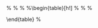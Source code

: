 











\newpage

\setlength{\LTcapwidth}{0.76\textwidth}
\begin{longtable}{cp{5.5cm}cp{5cm}}
\caption{Demographic population model baseline parameter values.}\\
\hline
Parameter & \hspace{1.5cm} Description & Baseline Value &  \hspace{0.5cm} Source/Explanation\\
\hline
& & & \\
$Q^{*}$ & discharge (kcfs) \newline &  20 & Fuller \& Haddix 2013\\
$T^{*}$ & temperature ($^{\circ}$C) \newline & 16 & DeLonay et al. 2016 \\
$\gamma_{high}$ & probability a reproductively-ready fish spawns under favorable conditions \newline & 0.5 & equally likely to choose the Yellowstone\\
$\gamma_{low}$ & probability a reproductively-ready fish spawns under infavorable conditions \newline & 0.009 &  $<1/85$ based on historical observations\\
$a_{max}$ & maximum age of a female pallid sturgeon (years) \newline & 60 & Braaten et al. 2015\\
$\phi_1$ & probability of surviving from age-1 to age-2 \newline & 0.64 & Rotella et al. 2017\\
$\phi_2$ & probability of surviving from age-2 to age-3 \newline & 0.69 & Rotella et al. 2017\\
$\phi_3$ & probability of surviving from age-3 to age-4 \newline & 0.72 & Rotella et al. 2017\\
$\phi_4$ & probability of surviving from age-4 to age-5 \newline & 0.76 & Rotella et al. 2017\\
$\phi_5$ & probability of surviving from age-5 to age-6 \newline & 0.79 & Rotella et al. 2017\\
$\phi_6$ & probability of surviving from age-6 to age-7 \newline & 0.82 & Rotella et al. 2017\\
$\phi_7$ & probability of surviving from age-7 to age-8 \newline & 0.84 & Rotella et al. 2017\\
$\phi_8$ & probability of surviving from age-8 to age-9 \newline & 0.86 & Rotella et al. 2017\\
$\phi_9$ & probability of surviving from age-9 to age-10 \newline & 0.88 & Rotella et al. 2017\\
$\phi_{10}$ & probability of surviving from age-10 to age-11 \newline & 0.895 & extrapolation\\
$\phi_{11}$ & probability of surviving from age-11 to age-12 \newline & 0.91 & extrapolation\\
$\phi_{12}$ & probability of surviving from age-12 to age-13 \newline & 0.92 & extrapolation\\
$\phi_{13}$ & probability of surviving from age-13 to age-14 \newline & 0.93 & extrapolation\\
$\phi_{14}$ & probability of surviving from age-14 to age-15 \newline & 0.935 & extrapolation\\
$\phi_{15+}$ & annual survival probability for age-15+ fish \newline & 0.94 & Klungle \& Baxter 2004 \newline Jaeger et al. 2008\\
$r$ & probability a pallid sturgeon is female \newline & 0.32 & Jaeger et al. 2008\\
$a_h$ & age at which half the female population is mature \newline & 15 & approximation given: \newline Keenlyne \& Jenkins 1993, \newline Wildhaber et al. 2017, and \newline Upper River fish mature later than Lower River fish\newline\\
$k$ & related to the variance in matruation age \newline & 1 & $3\cdot\mbox{s.d.}\approx5\mbox{ years}$\\
$a_m$ & minimum age at maturation \newline & 8 &  George et al. 2012 \newline Steffensen et al. 2013\newline \\
$a_M$ & maximum age at which a fish will mature \newline & 21 & Keenlyne \& Jenkins 1993\\
$p_1$, $p_{6+}$ & probability the period of time between female reproductive readiness is 1 year or greater than 5 years \newline & 0 & DeLonay et al. 2016\\
$p_2$ & probability the period of time between female reproductive readiness is 2 years \newline & 0.38 & DeLonay et al. 2016 \newline Fuller et al. 2007\\
$p_3$ & probability the period of time between female reproductive readiness is 3 years \newline & 0.37 & DeLonay et al. 2016 \newline Fuller et al. 2007\\
$p_4$ & probability the period of time between female reproductive readiness is 4 years \newline & 0.17 & DeLonay et al. 2016 \newline Fuller et al. 2007, and \newline assumption that 4 years is twice as likely as 5 years \newline\\
$p_5$ & probability the period of time between female reproductive readiness is 5 years \newline & 0.08 & DeLonay et al. 2016 \newline Fuller et al. 2007, and \newline assumption that 4 years is twice as likely as 5 years\newline\\
$E_{1}$-$E_7$ & number of eggs released by females ages 1-7 \newline & 0 & minimum maturation age is 8\\
$E_8$ & average number of eggs released by age-8 females \newline & 17,858 & see in-text fecundity simulation details\\
$\vdots$ & eggs released by females ages 9--59 \newline & \vdots & number of eggs increases approximately linearly under simulation results (Fig. 6) \newline \\
$E_{60}$ & average number of eggs released by age-60 females \newline & 99,151 & see in-text fecundity simulation details\\
$\phi_{0}$ & probability of surviving from egg to age-1 given retention in the free-flowing Missouri River \newline & 0.000075 & \\
$p_{ret}$ & free-embryo retention probability\newline & 0.001 & \\
$\gamma$ & probability a reproductively-ready fish spawns in the Missouri River \newline & 0.01 & approximate geometric \newline mean of $\gamma_{high}$ and $\gamma_{low}$ from 1930-2012 under the No Action scenario\\
\hline
\end{longtable}


\newpage

\begin{table}[h]
\caption{Top sensitivity values of the baseline model.}
\centering
\begin{tabular}{cp{5.5cm}c}
\hline
Parameter & \hspace{1.8cm} Description & Sensitivity\\ 
\hline
$\phi_0$ & survival from egg to age-1 within the free-flowing Missouri River \newline & 183.95\\
$p_{ret}$ & probability of free-embryo retention in the free-flowing Missouri River \newline & 13.80\\
$\gamma$ & probability a reproductively-ready female spawns in the Missouri River \newline & 1.38\\
$r$ & probability a fish is female \newline & 0.04\\ 
$\phi_1$ & survival from age-1 to age-2 \newline & 0.02\\
\hline
\end{tabular}
\end{table}

%\newpage
%
%
%\begin{table}[h!]
%\caption{Top elasticity values of the baseline model.}
%\centering
%\begin{tabular}{cp{5.5cm}c}
%\hline
%Parameter & \hspace{1.8cm} Description & Elasticity\\ 
%\hline
%$\phi_7$ & age-7 survival probability \newline & 0.017895\\
%$\phi_1$ & age-1 survival probability \newline & 0.017895\\
%$\phi_4$ & age-4 survival probability \newline & 0.017895\\
%$\phi_5$ & age-5 survival probability \newline & 0.017895\\
%$\phi_6$ & age-6 survival probability \newline & 0.017895\\
%$\phi_2$ & age-2 survival probability \newline & 0.017895\\
%$\gamma$ & probability a reproductively-ready female spawns in the Missouri River \newline & 0.017895\\
%$r$ & probability a fish is female \newline & 0.04\\ 
%$p_{ret}$ & probability of free-embryo retention in the free-flowing Missouri River \newline & 0.017895\\
%$\phi_0$ & survival from egg to age-1 within the free-flowing Missouri River \newline & 0.017895\\
%$\phi_3$ & age-3 survival probability \newline & 0.017895\\
%$\phi_8$ & age-8 survival probability \newline & 0.017895\\
%$\phi_9$ & age-9 survival probability \newline & 0.017895\\
%$\phi_{10}$ & age-10 survival probability \newline & 0.017895\\
%$\phi_{11}$ & age-11 survival probability \newline & 0.017895\\
%$\phi_{12}$ & age-12 survival probability \newline & 0.017895\\
%$\phi_{13}$ & age-13 survival probability \newline & 0.017895\\
%$\phi_{14}$ & age-14 survival probability \newline & 0.017895\\
%$\phi_{15}$ & age-15 survival probability \newline & 0.017895\\
%$\phi_{16}$ & age-16 survival probability \newline & 0.017895\\
%\hline
%\end{tabular}
%\end{table}
\newpage


%\textbf{Year} & \textbf{No Action} & \textbf{Alt. 1} & \textbf{Alt. 1a} & \textbf{Alt.1b} & \textbf{Alt. 2} & \textbf{Alt. 2a} & \textbf{Alt. 2b}\\ 
%\hline
%&&& Median&Temperature &&&\\
\begin{table}[h]
\caption{Long-term growth rates by alternative Fort Peck flow scenario and year given median historical water temperature conditions.  Years from the period of record (1930-2012) in which at least one alternative hydrograph could be produced with spawning cue discharges greater than 20kcfs were analyzed in HEC-RAS.  Spawning cues surpassing the 20kcfs magnitude were assumed to result in 50\% of reproductively-ready females spawning in the Missouri River (vs. spawning in the Yellowstone River or not spawning).  Retention probabilities were computed from the HEC-RAS simulations and used to compute $\lambda$ values, i.e., the long-term growth rate.  If a long-term growth rate value is absent for a particular year and flow scenario combination, it is because either the hydrograph could not be produce given the environmental conditions of that year or the spawning cue threshold discharge of 20kcfs was not surpassed (and therefore HEC-RAS simulations were not run to calculate a retention probability).   NA's indicate year and scenario combinations for which HEC-RAS outputs are pending.}
\centering
%VERSION WITH TOP SCENARIO
%\begin{tabular}{cccccccclc}		
%\hline
%&&& \textbf{Median}&  \textbf{Water} & \textbf{Temperature} &&&\\
%\hline
%Year  & Alt. 1 & Alt. 1a & Alt.1b & Alt. 2 & Alt. 2a & Alt. 2b & No Action &\vline& Top Scenario\\ 
%1966	& & & 0.8474 & 0.8439 & & & &\vline& Alt. 1b\\
%1968	& 0.8171 & 0.8641	& & 0.8158 & 0.8433 & 0.8516 & &\vline& Alt. 1a\\	
%1975	& 0.9070 & 0.8929	& 0.9041 & 0.9034 &  0.9126 & 0.9291 & 0.8831 &\vline& Alt. 2b\\
%1980	& 0.8273 & & 0.8126 & 0.8189 & 0.8442 & 0.8682 & &\vline& Alt. 2b\\	
%1983	& 0.8642 & & 0.8945 & 0.8386& 0.8797 & 0.8891 & &\vline& Alt. 1b\\	
%1984	& 0.8501 & & & 0.8523 & 0.8851 & 0.8501 & &\vline& Alt. 2a\\	
%1985	& 0.8278 & 0.8030 & 0.8961 & 0.8224 & 0.8359 & 0.8548 & &\vline& Alt. 1b\\	
%1986	& & & & 0.8986 & & & &\vline& Alt. 2\\
%1987	& & & & 0.9035 & & 0.9402 & &\vline& Alt. 2b\\
%1998	& 0.8218 & & 0.8373 & 0.8197 & 0.8618 & 0.9142 & &\vline& Alt. 2b\\	
%2011	& 0.8317 & 0.8135 & 0.8416 & 0.8410 & 0.8446 & 0.8425 & 0.8071 &\vline& Alt. 2a\\
%2012	& 0.8648 & & & 0.8542 & 0.8469 & & &\vline& Alt. 1\\	
%\hline
%\end{tabular}
%ORIGINAL VERSION
\begin{tabular}{cccccccc}		
\hline
&&& \textbf{Median} & \textbf{Temperature} &&&\\
\hline
Year  & Alt. 1 & Alt. 1a & Alt.1b & Alt. 2 & Alt. 2a & Alt. 2b & No Action\\ 
1947	& & & & & & 0.8740 &\\
1949	& & & & & & 0.9456 &\\
1966	& & & 0.8474 & 0.8439 & 0.8653 & 0.8791 &\\
1968	& 0.8171 & 0.8641	& & 0.8158 & 0.8433 & & \\	
1975	& 0.9070 & 0.8929	& 0.9041 & 0.9034 &  0.9126 & 0.9287 & 0.8831\\
1980	& 0.8273 & & 0.8126 & 0.8189 & 0.8442 & 0.8682 & \\	
1983	& 0.8642 & & 0.8945 & 0.8386& 0.8797 & 0.8891 &\\	
1984	& 0.8501 & & & 0.8523 & 0.8851 & & \\	
1985	& 0.8278 & 0.8030 & 0.8961 & 0.8224 & 0.8359 & 0.8548 & \\	
1986	& & & & 0.8986 & & & \\
1987	& & & & 0.9035 & 0.9264 & 0.9402 & \\
1998	& 0.8218 & & 0.8373 & 0.8197 & 0.8618 & 0.9142 & \\	
2000	& NA & & & & & & \\	
2011	& 0.8317 & 0.8135 & 0.8416 & 0.8410 & 0.8446 & 0.8425 & 0.8071\\
2012	& 0.8648 & & & 0.8542 & 0.8469 & &\\	
\hline
\end{tabular}
\end{table}
%\footnote{According to Craig's table the year 2000 should be on here too (for Alt 1), but I don't have simulation data for that year from Craig.}

\newpage

\begin{table}[h!]
\caption{Differences in long-term growth rates, by alternative Fort Peck flow scenario and year, for historically low and high water temperatures as compared with median water temperatures.  Retention probabilities were computed from the HEC-RAS simulations and used in the population model to compute long-term growth rates assuming a spawning probability of 0.5.  Absent entries represent year and flow scenario combinations for which either the hydrograph could not be produce given the environmental conditions of that year or the spawning cue threshold discharge of 20kcfs was not surpassed.  NA's indicate year and scenario combinations for which HEC-RAS outputs are pending.}
\centering
\begin{tabular}{cccccccc}
\hline
&&& \textbf{Low} & \textbf{Water} & \textbf{Temperature} &&\\
\hline
Year & Alt. 1 & Alt. 1a & Alt.1b & Alt. 2 & Alt. 2a & Alt. 2b & No Action\\ 
1947	& & & & & & -0.0320 &\\
1949	& & & & & & -0.0054 &\\
1966 & & & -0.0028 & -0.0037 & -0.0031 & -0.0038 & \\
1968 & -0.0028	& 0.0001	&		&	-0.0024 & -0.0022 & & \\
1975 & -0.0081	& -0.0072	& -0.0248	&	-0.0075 & -0.0052 & -0.0056 & -0.0098\\
1980 & -0.0108	&		&	-0.0057 & -0.0053 & -0.0066 & -0.0100 & \\
1983 & -0.0060 & &	-0.0300 & -0.0047 & 0.0000 & -0.0021 & \\
1984 & -0.0040	&		&		&	-0.0046 & -0.0055 & & \\
1985 & -0.0032	&	-0.0027	&	-0.0070 & -0.0039 & -0.0055 & -0.0032 & \\
1986 & &		&		&	-0.0085 & & & \\
1987 & &		&		&	-0.0023 & -0.0036 & -0.0014 & \\
1998 & -0.0060	&		&	-0.0040 & -0.0069 & -0.0047 & -0.0057 & \\
2000	& NA & & & & & & \\	
2011 & -0.0155 & -0.0116 & -0.0157 & -0.0161 & -0.0159 & 0.0000 & -0.0179\\
2012 & -0.0053 & & & -0.0053 & -0.0058 & & \\		
\hline
&&& \textbf{High} & \textbf{Water} & \textbf{Temperature} &&\\
\hline
Year  & Alt. 1 & Alt. 1a & Alt.1b & Alt. 2 & Alt. 2a & Alt. 2b & No Action\\ 
1947	& & & & & & 0.0048 &\\
1949	& & & & & & 0.0039 &\\
1966	& & & 0.0053 & 0.0023 & 0.0030 & 0.0039 & \\
1968	& 0.0030 &	0.0012	&		&	0.0025 & 0.0032 & & \\
1975	& 0.0065 & 0.0073	& 0.0015 &	0.0061	& 0.0041 & 0.0028 & 0.0080\\
1980	& 0.0014 & & 0.0049	&	0.0044	& 0.0079 & 0.0096 & \\
1983	& 0.0057 & & 0.0059	&	0.0041	& 0.0068 & 0.0070 & \\
1984	& 0.0039 & & & 0.0045 & 0.0054 & & \\
1985	&0.0028 & 0.0030 & 0.0059 & 0.0036 & 0.0014 & 0.0030 & \\
1986	& & & & 0.0083 & & & \\
1987	& & & & 0.0023 & 0.0033 & 0.0013 & \\
1998	& 0.0056 & & 0.0123 & 0.0060 & 0.0044 & 0.0092 & \\
2000	& NA & & & & & & \\	
2011	& 0.0132 & 0.0370 & 0.0132 &	0.0133 & 0.0127 & 0.0122 & 0.0147\\
2012	& 0.0063 & & & 0.0060 & 0.0062	& & \\
\hline
\end{tabular}
\end{table}


\newpage
\begin{table}[h]
\caption{The alternative scenario witht the greatest long-term growth rate ($\lambda$ value) by year for low, median, and high water temperatures.  Entries designated with a * are pending HEC-RAS analyses and were determined by the fact that only a single altnernative management flow scenario had the ability to meet the hydrograph requirements, as well as the spawning cue criteria ($>$20kcfs).}
\centering
\begin{tabular}{cccc}
\hline
& & Top Scenario & \\
Year & Low & Median & High\\
\hline
1947	&	2b	&	2b	&	2b	\\
1949	&	2b	&	2b	&	2b	\\
1966	&	2b	&	2b	&	2b	\\
1968	&	1a	&	1a	&	1a	\\
1975	&	2b	&	2b	&	2b	\\
1980	&	2b	&	2b	&	2b	\\
1983	&	2b	&	1b	&	1b	\\
1984	&	2a	&	2a	&	2a	\\
1985	&	1b	&	1b	&	1b	\\
1986	&	2	&	2	&	2	\\
1987	&	2b	&	2b	&	2b	\\
1998	&	2b	&	2b	&	2b	\\
2000	&	1*	&	1*	&	1*	\\
2011	&	2b	&	2a	&	2a	\\
2012	&	1	&	1	&	1	\\

\hline
\end{tabular}
\end{table}

\newpage
\begin{table}[h]
\caption{Number of years in the period of record (1930-2012) during which each alternative hyrdrograph could be implemented and result in flows greater than 20kcfs.}
\centering
\begin{tabular}{cc}
\hline
Scenario & \hspace{12pt}Number of Years\hspace{12pt}\\
\hline
No Action & 2\\
Alternative 1 & 10\\
Alternative 1a & 4\\
Alternative 1b & 7\\
Alternative 2 & 12\\
Alternative 2a & 11\\
Alternative 2b & 10\\
\hline
\end{tabular}
\end{table}


\newpage
\begin{table}[h]
\caption{Average growth rate values taken across (1) each of the years in which the particular management flow scenario met the flow criteria and had been analyzed in HEC-RAS and (2) the period of record (1930-2012) where the growth rate was assumed to be 0.64 during each year the management flow scenario did not meet the flow criteria.  Flow criteria was two-fold: the hydrograph needed to both be achieved in shape and timing, as well as produce a spawning cue discharge greater than 20kcfs.  For the one year that has yet to be analyzed in HEC-RAS for Alternative 1, the long-term growth rate was assumed to be the average of the long-term growth rates taken over the 9 years that had been analyzed.  All averages were taken as geometric means.}
\centering
\begin{tabular}{ccccc}
\hline
& Number of & Number of  & Average & Average\\
Scenario & Years Meeting &  Years & Growth Rate & Growth Rate\\
& Flow Criteria & Analyzed & (Analyzed Years) & Period of Record\\
\hline
No Action & 2 & 2 & 0.8442 & 0.6443\\
Alternative 1 & 10 & 9 & 0.8453 & 0.6618\\
Alternative 1a & 4 & 4 & 0.8426 & 0.6485\\
Alternative 1b & 7 & 7 & 0.8613 & 0.6562\\
Alternative 2 & 12 & 12 & 0.8504 & 0.6669\\
Alternative 2a & 11 & 11 & 0.8673 & 0.6663\\
Alternative 2b & 10 & 10 & 0.8930 & 0.6662\\
\hline
\end{tabular}
\end{table}










\newpage

\begin{figure}[h]
%\centering
%\includegraphics[width=6in]{NEPA_fig_1}
\caption{Long-term growth rate was computed for the population of pallid sturgeon residing within the highlighted regions of the Missouri (from Ft. Peck Dam, MT down to Lake Sakakawea impounded by Garrison Dam, ND) and Yellowstone (up to the Intake Diversion Dam, MT) Rivers.  Alternative management scenarios at Fort Peck Dam will primarily effect this population of pallid sturgeon.}
\end{figure}

\newpage

\begin{figure}[h]
\centering
\includegraphics[width=6in]{NEPA_fig_2-model-framework}
\caption{A graphical representation of the framework utilized in modeling the long-term pallid sturgeon population growth rate with respect to the various management alternatives. \textit{Is this correct?  Does HEC-ResSim give temperature outputs or this is only HEC-RAS or just outside data?}}
\end{figure}


\begin{figure}[h]
\centering
\includegraphics[width=6in]{NEPA_fig_3-survivals-w-key}
\caption{Baseline age-specific survival probabilities ($\phi_i$).  Values were computed from Rotella et al. (2017) for ages 1-9 and from Klungle \& Baxter (2004) and Jaeger et al. (2008) for ages 15+.  Vales for ages 10-14 were extrapolated based on survivals of younger and older fish.}
\end{figure}


\begin{figure}[h]
\centering
\includegraphics[width=6in]{NEPA_fig_4-maturation}
\caption{Baseline age-specific maturation probabilities ($m_i$), indicating the probability that a female matures at a particular age.}
\end{figure}


\begin{figure}[h]
\centering
\includegraphics[width=6in]{NEPA_fig_5-psi}
\caption{Baseline age-specific reproductive-readiness probabilities ($\psi_i$), computed from age-specific maturation probabilities and the distribution of time periods between reproductive readiness.}
\end{figure}



\begin{figure}[h]
\centering
\includegraphics[width=6in]{NEPA_fig_6-eggs}
\caption{Baseline age-specific expected number of eggs released per spawning female ($E_i$), computed from combining an age-length and a length-fecundity relationship for female pallid sturgeon.}
\end{figure}

\begin{figure}[h]
\centering
\includegraphics[width=6in]{NEPA_fig_7-growth-decline-space}
\caption{From left to right, the curves are the population growth-decline boundaries ($\lambda=1$) for retention probabilities $p_{ret}=$1, 0.9, 0.8, 0.7, 0.6, 0.5, 0.4, 0.3, 0.2, and 0.1.  For a given retention probability, a population is expected to grow if spawning and age-0 survival probabilities fall in the space above and to the right of the curve, or, decline if spawning and age-0 survival probabilities fall in the space below and to the left of the curve. Spawning probability ($\gamma$) is the probability that a reproductively-ready female spawns in the Missouri River (vs. spawning in the Yellowstone or not spawning and reabsorbing her eggs).  Age-0 survival ($\phi_0$) is the probability of surviving from egg to age-1 given retention in the free-flowing Missouri River.  The retention probability ($p_{ret}$) refers to the probability that a drifting free-embryo is retained in the free-flowing Missouri River and does not drift into Lake Sakakawea prior to settlement.}
\label{phi0-gamma-pret-space}
\end{figure}


\begin{figure}[h]
\centering
\includegraphics[width=6in]{NEPA_Fig_8-boundary-example}
\caption{Population growth-decline boundaries ($\lambda=1$) when retention probability is A) 20\% and B) 70\%.  All dots indicate a population whose reproductively-ready females spawn in the Missouri River 50\% of the time, i.e., $\gamma=0.5$.  Red dots indicate a population where 75 out of every 1,000,000 eggs are expected to survive to age-1 given retention in the free-flowing Missouri River ($\phi_0=0.000075$), and blue dots indicate a population where 25 out of every 10,000 eggs are expected to survive to age-1 given retention ($\phi_0=0.0025$).  Red dots are in a region of decline (below and left of the curve), while blue dots are in a region of growth (above and to the right of the curve).  The dashed line indicates Pine et al.'s (2001) upper estimate of age-0 survival for gulf sturgeon, 0.0004.  Population growth at this survival level can occur but only at high spawning and retention probabilities.}
\label{boundaryEx}
\end{figure}

\begin{figure}[h]
\centering
\hspace*{-0.5in}\includegraphics[width=7.5in]{NEPA_Fig_9-Year85-SA}
\caption{Long-term growth rate ($\lambda$) values for six Fort Peck flow scenarios under particular historical temperature and powerhouse operation combinations: LF--low water temperature, full powerhouse operations; L--low water temperature, standard powerhouse operations; LP--low water temperature, peak time powerhouse operations, and similar for M--median water temperature and H--high water temperature.  \textit{Check:  Median water temperatures were taken over the historical period of record (years), while low and high water temperatures were estimated as the lower and upper 95\% confidence intervals.} Full powerhouse operations assume 14kcfs are run through the powerhouse 24 hours a day; standard powerhouse operations assume 14kcfs are run through the powerhouse for 12 hours a day with 7kcfs running through the powerhouse the remaining 12 hours; peak time powerhouse operations assume 7kcfs are run through the powerhouse except during peak times (\textit{times here}) when 14kcfs are run through.}
\label{SA85}
\end{figure}

\begin{figure}[h]
\centering
\hspace*{-0.5in}\includegraphics[width=7.5in]{NEPA_Fig_10-boundaries-year-within-alternative}
\caption{Growth decline boundaries by alternative management scenario.  Each contour line has a fixed retention probability that was computed form HEC-RAS outputs and represents a particular year in which the given alternative scenario met the flow criteria.   For a given year/retention probability, a population is expected to grow if spawning and age-0 survival probabilities fall in the space above and to the right of the curve, or, decline if spawning and age-0 survival probabilities fall in the space below and to the left of the curve. Spawning probability ($\gamma$) is the probability that a reproductively-ready female spawns in the Missouri River (vs. spawning in the Yellowstone or not spawning and reabsorbing her eggs).  Age-0 survival ($\phi_0$) is the probability of surviving from egg to age-1 given retention in the free-flowing Missouri River.}
\label{YwiA}
\end{figure}

\begin{figure}[h]
\centering
\hspace*{-0.5in}\includegraphics[width=7.5in]{NEPA_Fig_11-boundaries-alternatives-within-year}
\caption{Growth decline boundaries by year.  Each contour line has a fixed retention probability that was computed form HEC-RAS outputs and represents a particular management scenario that met the flow criteria during the given year.   For a given management scenario/retention probability, a population is expected to grow if spawning and age-0 survival probabilities fall in the space above and to the right of the curve, or, decline if spawning and age-0 survival probabilities fall in the space below and to the left of the curve. Spawning probability ($\gamma$) is the probability that a reproductively-ready female spawns in the Missouri River (vs. spawning in the Yellowstone or not spawning and reabsorbing her eggs).  Age-0 survival ($\phi_0$) is the probability of surviving from egg to age-1 given retention in the free-flowing Missouri River. }
\label{AwiY}
\end{figure}

